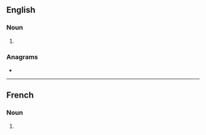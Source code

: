 ==English==

===Noun===
{{head|en|noun plural form}}

# {{plural of|baht|lang=en}}

===Anagrams===
* {{anagrams|en|baths}}

----

==French==

===Noun===
{{head|fr|noun plural form|g=m}}

# {{plural of|baht|lang=fr}}